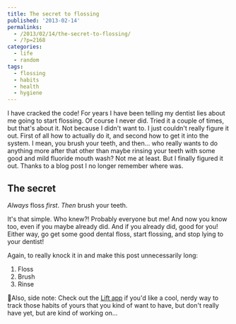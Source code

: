 ```yaml
---
title: The secret to flossing
published: '2013-02-14'
permalinks:
  - /2013/02/14/the-secret-to-flossing/
  - /?p=2168
categories:
  - life
  - random
tags:
  - flossing
  - habits
  - health
  - hygiene
---
```


I have cracked the code! For years I have been telling my dentist lies about me
going to start flossing. Of course I never did. Tried it a couple of times, but
that's about it. Not because I didn't want to. I just couldn't really figure it
out. First of all how to actually do it, and second how to get it into the
system. I mean, you brush your teeth, and then... who really wants to do
anything more after that other than maybe rinsing your teeth with some good and
mild fluoride mouth wash? Not me at least. But I finally figured it out. Thanks
to a blog post I no longer remember where was.

## The secret

_Always_ floss _first_. _Then_ brush your teeth.

It's that simple. Who knew?! Probably everyone but me! And now you know too, even if you maybe already did. And if you already did, good for you! Either way, go get some good dental floss, start flossing, and stop lying to your dentist!

Again, to really knock it in and make this post unnecessarily long:

1. Floss
1. Brush
1. Rinse

📝Also, side note: Check out the <a href="https://www.lift.do/">Lift app</a> if you'd like a cool, nerdy way to track those habits of yours that you kind of want to have, but don't really have yet, but are kind of working on...

